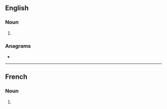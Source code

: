 {{also|públics}}
==English==

===Noun===
{{head|en|noun plural form}}

# {{plural of|public|lang=en}}

===Anagrams===
* {{anagrams|en|subclip}}

----

==French==

===Noun===
{{head|fr|noun plural form|g=m}}

# {{plural of|public|lang=fr}}